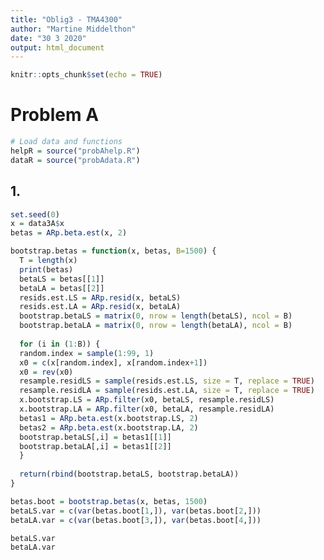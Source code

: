 ```yaml
---
title: "Oblig3 - TMA4300"
author: "Martine Middelthon"
date: "30 3 2020"
output: html_document
---
```


```r
knitr::opts_chunk$set(echo = TRUE)
```

# Problem A

```r
# Load data and functions
helpR = source("probAhelp.R")
dataR = source("probAdata.R")
```

## 1.

```r
set.seed(0)
x = data3A$x
betas = ARp.beta.est(x, 2)

bootstrap.betas = function(x, betas, B=1500) {
  T = length(x)
  print(betas)
  betaLS = betas[[1]]
  betaLA = betas[[2]]
  resids.est.LS = ARp.resid(x, betaLS)
  resids.est.LA = ARp.resid(x, betaLA)
  bootstrap.betaLS = matrix(0, nrow = length(betaLS), ncol = B)
  bootstrap.betaLA = matrix(0, nrow = length(betaLA), ncol = B)
    
  for (i in (1:B)) {
  random.index = sample(1:99, 1)
  x0 = c(x[random.index], x[random.index+1])
  x0 = rev(x0)
  resample.residLS = sample(resids.est.LS, size = T, replace = TRUE)
  resample.residLA = sample(resids.est.LA, size = T, replace = TRUE)
  x.bootstrap.LS = ARp.filter(x0, betaLS, resample.residLS)
  x.bootstrap.LA = ARp.filter(x0, betaLA, resample.residLA)
  betas1 = ARp.beta.est(x.bootstrap.LS, 2)
  betas2 = ARp.beta.est(x.bootstrap.LA, 2)
  bootstrap.betaLS[,i] = betas1[[1]]
  bootstrap.betaLA[,i] = betas1[[2]]
  }
  
  return(rbind(bootstrap.betaLS, bootstrap.betaLA))
}

betas.boot = bootstrap.betas(x, betas, 1500)
betaLS.var = c(var(betas.boot[1,]), var(betas.boot[2,]))
betaLA.var = c(var(betas.boot[3,]), var(betas.boot[4,]))

betaLS.var
betaLA.var
```

